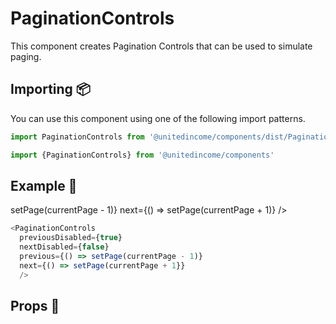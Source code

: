 
# PaginationControls

This component creates Pagination Controls that can be used to simulate paging.

## Importing 📦

You can use this component using one of the following import patterns.

```javascript
import PaginationControls from '@unitedincome/components/dist/PaginationControls'
```

```javascript
import {PaginationControls} from '@unitedincome/components'
```

## Example 🚀

<Preview>
  <PaginationControls
  previousDisabled={true}
  nextDisabled={false}
  previous={() => setPage(currentPage - 1)}
  next={() => setPage(currentPage + 1)}
  />
</Preview>

```javascript
<PaginationControls
  previousDisabled={true}
  nextDisabled={false}
  previous={() => setPage(currentPage - 1)}
  next={() => setPage(currentPage + 1}}
  />
```

## Props 🔧

<Props of={PaginationControls} />

